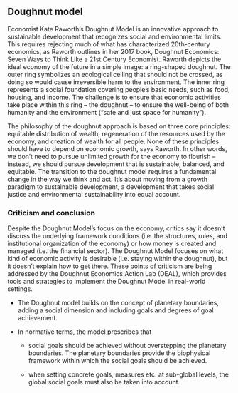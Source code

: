 ## Doughnut model

Economist Kate Raworth’s Doughnut Model is an innovative approach to sustainable development that recognizes social and environmental limits. This requires rejecting much of what has characterized 20th-century economics, as Raworth outlines in her 2017 book, Doughnut Economics: Seven Ways to Think Like a 21st Century Economist. Raworth depicts the ideal economy of the future in a simple image: a ring-shaped doughnut. The outer ring symbolizes an ecological ceiling that should not be crossed, as doing so would cause irreversible harm to the environment. The inner ring represents a social foundation covering people’s basic needs, such as food, housing, and income. The challenge is to ensure that economic activities take place within this ring – the doughnut – to ensure the well-being of both humanity and the environment (“safe and just space for humanity”).

The philosophy of the doughnut approach is based on three core principles: equitable distribution of wealth, regeneration of the resources used by the economy, and creation of wealth for all people. None of these principles should have to depend on economic growth, says Raworth. In other words, we don’t need to pursue unlimited growth for the economy to flourish – instead, we should pursue development that is sustainable, balanced, and equitable. The transition to the doughnut model requires a fundamental change in the way we think and act. It’s about moving from a growth paradigm to sustainable development, a development that takes social justice and environmental sustainability into equal account.

### Criticism and conclusion

Despite the Doughnut Model’s focus on the economy, critics say it doesn’t discuss the underlying framework conditions (i.e. the structures, rules, and institutional organization of the economy) or how money is created and managed (i.e. the financial sector). The Doughnut Model focuses on what kind of economic activity is desirable (i.e. staying within the doughnut), but it doesn’t explain how to get there. These points of criticism are being addressed by the Doughnut Economics Action Lab (DEAL), which provides tools and strategies to implement the Doughnut Model in real-world settings.

-   The Doughnut model builds on the concept of planetary boundaries, adding a social dimension and including goals and degrees of goal achievement.\

-   In normative terms, the model prescribes that\

    -   social goals should be achieved without overstepping the planetary boundaries. The planetary boundaries provide the biophysical framework within which the social goals should be achieved.\

    -   when setting concrete goals, measures etc. at sub-global levels, the global social goals must also be taken into account.
